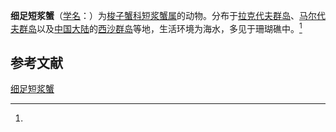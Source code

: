 {{Speciesbox
| name = 细足短浆蟹
| status = 
| status_system = 
| image = 
| genus = Thalamita
| species = tenuipes
| authority = (Borradaile, 1903)<ref name='id11683'>{{cite web| url =http://www.bioinfo.cn/db05/BjdwSpecies.php?action=view&id=11683| title =细足短浆蟹| work =《中国动物物种编目数据库》| publisher =中国科学院微生物研究所| author =中国科学院动物研究所| accessdate =2009-04-28| deadurl =yes| archiveurl =https://web.archive.org/web/20160305051913/http://www.bioinfo.cn/db05/BjdwSpecies.php?action=view&id=11683| archivedate =2016-03-05}}</ref>
}}

'''细足短浆蟹'''（[[学名|学名]]：{{lang|la|''Thalamita tenuipes''}}）为[[梭子蟹科|梭子蟹科]][[短浆蟹属|短浆蟹属]]的动物。分布于[[拉克代夫群岛|拉克代夫群岛]]、[[马尔代夫群岛|马尔代夫群岛]]以及[[中国大陆|中国大陆]]的[[西沙群岛|西沙群岛]]等地，生活环境为海水，多见于珊瑚礁中。<ref name='id11683'/>

== 参考文献 ==
{{reflist}}

{{Wikispecies|Thalamita tenuipes}}
{{Taxonbar|from=Q14476247}}

[[Category:短浆蟹属|细足短浆蟹]]


{{螃蟹小作品}}